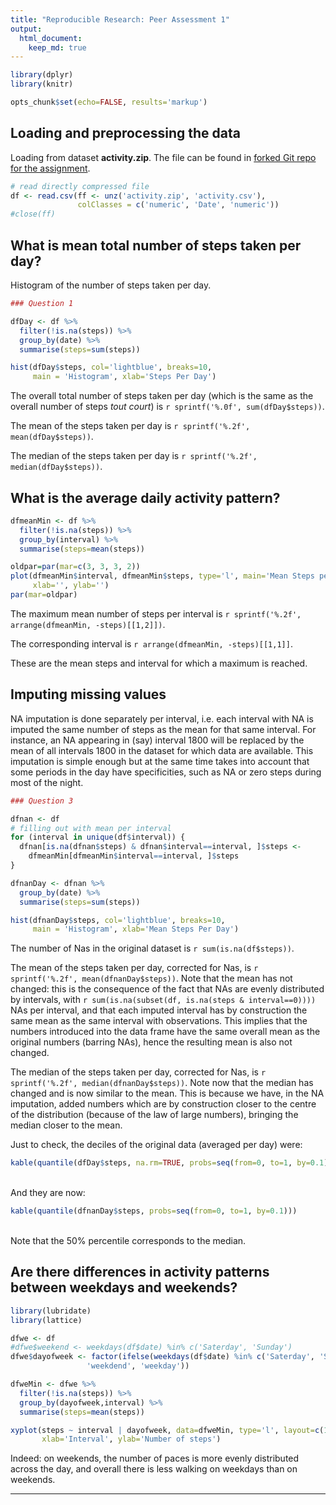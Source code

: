 ```yaml
---
title: "Reproducible Research: Peer Assessment 1"
output: 
  html_document:
    keep_md: true
---
```


```r
library(dplyr)
library(knitr)

opts_chunk$set(echo=FALSE, results='markup')
```

## Loading and preprocessing the data

Loading from dataset **activity.zip**. The file can be found in [forked Git repo for the assignment](https://github.com/ricardoZmestre/RepData_PeerAssessment1).

```r

# read directly compressed file
df <- read.csv(ff <- unz('activity.zip', 'activity.csv'), 
               colClasses = c('numeric', 'Date', 'numeric'))
#close(ff)

```

## What is mean total number of steps taken per day?

Histogram of the number of steps taken per day.

```r
### Question 1

dfDay <- df %>%
  filter(!is.na(steps)) %>%
  group_by(date) %>%
  summarise(steps=sum(steps))

hist(dfDay$steps, col='lightblue', breaks=10, 
     main = 'Histogram', xlab='Steps Per Day')

```

The overall total number of steps taken per day (which is the same as the overall number of steps *tout court*) is `r sprintf('%.0f', sum(dfDay$steps))`.

The mean of the steps taken per day is `r sprintf('%.2f', mean(dfDay$steps))`.

The median of the steps taken per day is `r sprintf('%.2f', median(dfDay$steps))`.

## What is the average daily activity pattern?

```r

dfmeanMin <- df %>%
  filter(!is.na(steps)) %>%
  group_by(interval) %>%
  summarise(steps=mean(steps))

oldpar=par(mar=c(3, 3, 3, 2))
plot(dfmeanMin$interval, dfmeanMin$steps, type='l', main='Mean Steps per 5-minute Interval',
     xlab='', ylab='')
par(mar=oldpar)

```

The maximum mean number of steps per interval is `r sprintf('%.2f', arrange(dfmeanMin, -steps)[[1,2]])`.

The corresponding interval is `r arrange(dfmeanMin, -steps)[[1,1]]`.

These are the mean steps and interval for which a maximum is reached.

## Imputing missing values

NA imputation is done separately per interval, i.e. each interval with NA is imputed the same number of steps as the mean for that same interval. For instance, an NA appearing in (say) interval 1800 will be replaced by the mean of all intervals 1800 in the dataset for which data are available. This imputation is simple enough but at the same time takes into account that some periods in the day have specificities, such as NA or zero steps during most of the night.


```r
### Question 3

dfnan <- df
# filling out with mean per interval
for (interval in unique(df$interval)) {
  dfnan[is.na(dfnan$steps) & dfnan$interval==interval, ]$steps <- 
    dfmeanMin[dfmeanMin$interval==interval, ]$steps
}

dfnanDay <- dfnan %>%
  group_by(date) %>%
  summarise(steps=sum(steps))

```

```r
hist(dfnanDay$steps, col='lightblue', breaks=10,
     main = 'Histogram', xlab='Mean Steps Per Day')

```

The number of Nas in the original dataset is `r sum(is.na(df$steps))`.

The mean of the steps taken per day, corrected for Nas, is `r sprintf('%.2f', mean(dfnanDay$steps))`. Note that the mean has not changed: this is the consequence of the fact that NAs are evenly distributed by intervals, with `r sum(is.na(subset(df, is.na(steps & interval==0))))` NAs per interval, and that each imputed interval  has by construction the same mean as the same interval with observations. This implies that the numbers introduced into the data frame have the same overall mean as the original numbers (barring NAs), hence the resulting mean is also not changed.

The median of the steps taken per day, corrected for Nas, is `r sprintf('%.2f', median(dfnanDay$steps))`. Note now that the median has changed and is now similar to the mean. This is because we have, in the NA imputation, added numbers which are by construction closer to the centre of the distribution (because of the law of large numbers), bringing the median closer to the mean.

Just to check, the deciles of the original data (averaged per day) were:

```r
kable(quantile(dfDay$steps, na.rm=TRUE, probs=seq(from=0, to=1, by=0.1)))
```

<br>And they are now:

```r
kable(quantile(dfnanDay$steps, probs=seq(from=0, to=1, by=0.1)))
```

<br>Note that the 50% percentile corresponds to the median.

## Are there differences in activity patterns between weekdays and weekends?

```r

library(lubridate)
library(lattice)

dfwe <- df
#dfwe$weekend <- weekdays(df$date) %in% c('Saterday', 'Sunday')
dfwe$dayofweek <- factor(ifelse(weekdays(df$date) %in% c('Saterday', 'Sunday'), 
                 'weekdend', 'weekday'))

dfweMin <- dfwe %>%
  filter(!is.na(steps)) %>%
  group_by(dayofweek,interval) %>%
  summarise(steps=mean(steps))

xyplot(steps ~ interval | dayofweek, data=dfweMin, type='l', layout=c(1, 2),
       xlab='Interval', ylab='Number of steps')
```

Indeed: on weekends, the number of paces is more evenly distributed across the day, and overall there is less walking on weekdays than on weekends.

---
